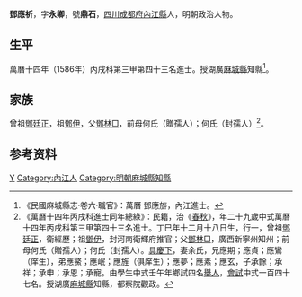 {{明清人物信息框
| 姓名 = 鄧應祈
| 原名 =
| 圖片名稱= 
| 圖片大小 =
| 圖片說明 = 
| 最高職務 = 湖廣麻城縣知縣
| 國家 = 大明 
| 爵位 =
| 籍貫 = [[四川|四川]][[成都府|成都府]][[內江縣|內江縣]]
| 族裔 = 
| 字號 = 字永卿，號鼎石
| 諡號 =
| 出生日期 = 丁巳年十二月十八日
| 出生地點 =
| 逝世日期 = 卒年不詳
| 逝世地點 =
| 墓葬 =
| 配偶 = 余氏
| 親屬 = 
| 出身 =
* 萬曆十四年丙戌科同進士出身
| 經歷 =
| 著作 =  
}}
'''鄧應祈'''{{BD|1558年||？年||D}}，字'''永卿'''，號'''鼎石'''，[[四川|四川]][[成都府|成都府]][[內江縣|內江縣]]人，明朝政治人物。

==生平==
萬曆十四年（1586年）丙戌科第三甲第四十三名進士。授湖廣[[麻城縣|麻城縣]]知縣<ref>《民國麻城縣志·卷六·職官》：萬曆 鄧應旂，內江進士。</ref>。

==家族==
曾祖[[鄧廷正|鄧廷正]]，祖[[鄧伊|鄧伊]]，父[[鄧林□|鄧林□]]，前母何氏（贈孺人）；何氏（封孺人）<ref>《萬曆十四年丙戌科進士同年總綠》：民籍，治《[[春秋|春秋]]》，年二十九歲中式萬曆十四年丙戌科第三甲第四十三名進士。丁巳年十二月十八日生，行一，曾祖[[鄧廷正|鄧廷正]]，衛經歷；祖[[鄧伊|鄧伊]]，封河南衛輝府推官；父[[鄧林□|鄧林□]]，廣西新寧州知州；前母何氏（贈孺人）；何氏（封孺人）。[[具慶下|具慶下]]，妻余氏，兄應期；應貞；應鸞（庠生），弟應鰲；應岷；應旌（俱庠生）；應夢；應素；應玄，子承餘；承祥；承申；承恩；承寵。由學生中式壬午年鄉試四名[[舉人|舉人]]，[[會試|會試]]中式一百四十七名。授湖廣[[麻城縣|麻城縣]]知縣，都察院觀政。</ref>。

== 参考资料 ==
{{reflist}}

{{萬曆十四年丙戌科殿试金榜}}

{{Authority control}}

{{DEFAULTSORT:Deng鄧}}
[[Category:邓姓|Y]]
[[Category:內江人|Category:內江人]]
[[Category:明朝麻城縣知縣|Category:明朝麻城縣知縣]]